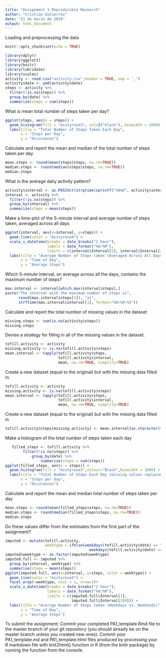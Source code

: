 ---
title: "Assignment 1 Reproducible Research"
author: "Cristian Gutierrez"
date: "21 de marzo de 2018"
output: html_document
---
Loading and preprocessing the data
```{r setup, include=FALSE}
knitr::opts_chunk$set(echo = TRUE)
```

```{r}
library(dplyr)
library(ggplot2)
library(knitr)
library(lubridate)
library(scales)
activity <- read.csv("activity.csv",header = TRUE, sep = ',')
activity$date <- ymd(activity$date)
steps <- activity %>% 
  filter(!is.na(steps)) %>%
  group_by(date) %>% 
  summarize(steps = sum(steps))
```
What is mean total number of steps taken per day?
```{r}
ggplot(steps, aes(x = steps)) +
  geom_histogram(fill = "mistyrose3", col=I("black"), binwidth = 1000) +
  labs(title = "Total Number of Steps Taken Each Day",
       x = "Steps per Day", 
       y = "Occurances")
```
Calculate and report the mean and median of the total number of steps taken per day
```{r}
mean.steps <- round(mean(steps$steps, na.rm=TRUE))
median.steps <- round(median(steps$steps, na.rm=TRUE))
median.steps
```
What is the average daily activity pattern?
```{r}
activity$interval <- as.POSIXct(strptime(sprintf("%04d", activity$interval), "%H%M"))
interval <- activity %>% 
  filter(!is.na(steps)) %>% 
  group_by(interval) %>% 
  summarize(steps = mean(steps))
```
 Make a time-plot of the 5-minute interval and average number of steps taken, averaged across all days
```{r}
ggplot(interval, aes(x=interval, y=steps)) +
  geom_line(color = "mistyrose4") +
  scale_x_datetime(breaks = date_breaks("2 hour"), 
                   labels = date_format("%H:%M"),
                   limits = c(interval$Interval[1], interval$Interval[288])) +
  labs(title = "Average Number of Steps taken (Averaged Across All Days)", 
       x = "Time of Day", 
       y = "Average Steps")
```
 Which 5-minute interval, on average across all the days, contains the maximum number of steps?
```{r}
max.interval <- interval[which.max(interval$steps),]
paste("The interval with the maximum number of steps is",
      round(max.interval$steps[1]), "at",
      strftime(max.interval$interval[1], format="%H:%M:%S"))
```
 Calculate and report the total number of missing values in the dataset
```{r}
missing.steps <- sum(is.na(activity$steps))
missing.steps
```
 Devise a strategy for filling in all of the missing values in the dataset.
```{r}
tofill.activity <- activity
missing.activity <- is.na(tofill.activity$steps)
mean.interval <- tapply(tofill.activity$steps,
                        tofill.activity$interval, 
                        mean, na.rm=TRUE, simplify=TRUE)
```
 Create a new dataset (equal to the original) but with the missing data filled in.
```{r}
tofill.activity <- activity
missing.activity <- is.na(tofill.activity$steps)
mean.interval <- tapply(tofill.activity$steps,
                        tofill.activity$interval, 
                        mean, na.rm=TRUE, simplify=TRUE)
```
Create a new dataset (equal to the original) but with the missing data filled in

```{r}
tofill.activity$steps[missing.activity] <- mean.interval[as.character(tofill.activity$interval[missing.activity])]
```
Make a histogram of the total number of steps taken each day
```{r}
   filled_steps <- tofill.activity %>%
        filter(!is.na(steps)) %>% 
            group_by(date) %>% 
                summarize(steps = sum(steps))
ggplot(filled_steps, aes(x = steps)) +
  geom_histogram(fill = "mistyrose3",colour="Black",binwidth = 1000) +
  labs(title = "Total Number of Steps Each Day (missing values replaced)", 
       x = "Steps per day",
       y = "Occurances")
```
Calculate and report the mean and median total number of steps taken per day
```{r}
mean.steps <- round(mean(filled_steps$steps, na.rm=TRUE))
median.steps <- round(median(filled_steps$steps, na.rm=TRUE))
median.steps
```
Do these values differ from the estimates from the first part of the assignment?
```{r}
imputed <- mutate(tofill.activity, 
                  weektype = ifelse(weekdays(tofill.activity$date) == "Saturday" |
                                      weekdays(tofill.activity$date) == "Sunday", "Weekend", "Weekday"))
imputed$weektype <- as.factor(imputed$weektype)
imputed.full <- imputed %>%
  group_by(interval, weektype) %>%
  summarise(steps = mean(steps)) 
ggplot(imputed.full, aes(x=interval, y=steps, color = weektype)) +
  geom_line(color = "mistyrose4") +
  facet_wrap(~weektype, ncol = 1, nrow=2)+
  scale_x_datetime(breaks = date_breaks("2 hour"),
                   labels = date_format("%H:%M"),
                   limits = c(imputed.full$Interval[1],
                              imputed.full$Interval[288])) +
  labs(title = "Average Number of Steps taken (Weekdays vs. Weekends)",
       x = "Time of Day", 
       y = "Average Steps")
```
To submit the assignment:
Commit your completed PA1_template.Rmd file to the master branch of your git repository (you should already be on the master branch unless you created new ones). Commit your PA1_template.md and PA1_template.html files produced by processing your R markdown file with knit2html() function in R (from the knitr package) by running the function from the console.
                



